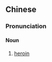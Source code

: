 {{also|四号}}
==Chinese==
{{zh-forms|s=四号}}

===Pronunciation===
{{zh-pron
|m=sìhào
|cat=n
}}

====Noun====
{{zh-noun}}

# {{lb|zh|slang}} [[heroin]]